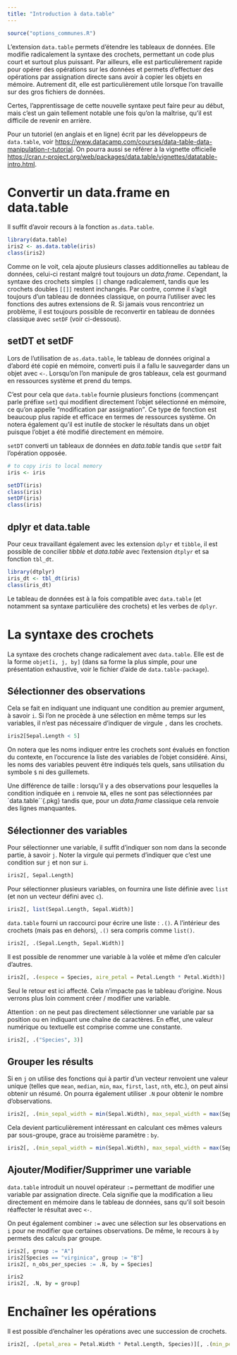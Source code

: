 ```yaml
---
title: "Introduction à data.table"
---
```


```r
source("options_communes.R")
```


L'extension `data.table`{.pkg} permets d'étendre les tableaux de données. Elle modifie radicalement la syntaxe des crochets, permettant un code plus court et surtout plus puissant. Par ailleurs, elle est particulièrement rapide pour opérer des opérations sur les données et permets d'effectuer des opérations par assignation directe sans avoir à copier les objets en mémoire. Autrement dit, elle est particulièrement utile lorsque l'on travaille sur des gros fichiers de données.

Certes, l'apprentissage de cette nouvelle syntaxe peut faire peur au début, mais c'est un gain tellement notable une fois qu'on la maîtrise, qu'il est difficile de revenir en arrière.

Pour un tutoriel (en anglais et en ligne) écrit par les développeurs de `data.table`{.pkg}, voir <https://www.datacamp.com/courses/data-table-data-manipulation-r-tutorial>. On pourra aussi se référer à la vignette officielle <https://cran.r-project.org/web/packages/data.table/vignettes/datatable-intro.html>.


# Convertir un data.frame en data.table

Il suffit d'avoir recours à la fonction `as.data.table`{data-pkg="data.table"}.

```r
library(data.table)
iris2 <- as.data.table(iris)
class(iris2)
```

Comme on le voit, cela ajoute plusieurs classes additionnelles au tableau de données, celui-ci restant malgré tout toujours un *data.frame*. Cependant, la syntaxe des crochets simples `[]` change radicalement, tandis que les crochets doubles `[[]]` restent inchangés. Par contre, comme il s'agit toujours d'un tableau de données classique, on pourra l'utiliser avec les fonctions des autres extensions de R. Si jamais vous rencontriez un problème, il est toujours possible de reconvertir en tableau de données classique avec `setDF`{data-pkg="data.table"} (voir ci-dessous).

## setDT et setDF

Lors de l'utilisation de `as.data.table`{data-pkg="data.table"}, le tableau de données original a d'abord été copié en mémoire, converti puis il a fallu le sauvegarder dans un objet avec `<-`. Lorsqu'on l'on manipule de gros tableaux, cela est gourmand en ressources système et prend du temps.

C'est pour cela que `data.table`{.pkg} fournie plusieurs fonctions (commençant parle préfixe  `set`) qui modifient directement l'objet sélectionné en mémoire, ce qu'on appelle <q>modification par assignation</q>. Ce type de fonction est beaucoup plus rapide et efficace en termes de ressources système. On notera également qu'il est inutile de stocker le résultats dans un objet puisque l'objet a été modifié directement en mémoire.

`setDT`{data-pkg="data.table"} converti un tableaux de données en *data.table* tandis que `setDF`{data-pkg="data.table"} fait l'opération opposée.


```r
# to copy iris to local memory
iris <- iris
```


```r
setDT(iris)
class(iris)
setDF(iris)
class(iris)
```


## dplyr et data.table

Pour ceux travaillant également avec les extension `dplyr`{.pkg} et `tibble`{.pkg}, il est possible de concilier *tibble* et *data.table* avec l'extension `dtplyr`{.pkg} et sa fonction `tbl_dt`{data-pkg="dtplyr"}.

```r
library(dtplyr)
iris_dt <- tbl_dt(iris)
class(iris_dt)
```

Le tableau de données est à la fois compatible avec `data.table`{.pkg} (et notamment sa syntaxe particulière des crochets) et les verbes de `dplyr`{.pkg}.

# La syntaxe des crochets

La syntaxe des crochets change radicalement avec `data.table`{.pkg}. Elle est de la forme `objet[i, j, by]` (dans sa forme la plus simple, pour une présentation exhaustive, voir le fichier d'aide de `data.table-package`{data-pkg="data.table"}).

## Sélectionner des observations

Cela se fait en indiquant une indiquant une condition au premier argument, à savoir `i`. Si l'on ne procède à une sélection en même temps sur les variables, il n'est pas nécessaire d'indiquer de virgule `,` dans les crochets. 

```r
iris2[Sepal.Length < 5]
```

On notera que les noms indiquer entre les crochets sont évalués en fonction du contexte, en l'occurence la liste des variables de l'objet considéré. Ainsi, les noms des variables peuvent être indiqués tels quels, sans utilisation du symbole `$` ni des guillemets.

<div class="important">
Une différence de taille : lorsqu'il y a des observations pour lesquelles la condition indiquée en `i` renvoie `NA`, elles ne sont pas sélectionnées par `data.table``{.pkg} tandis que, pour un *data.frame* classique cela renvoie des lignes manquantes.
</div>

## Sélectionner des variables

Pour sélectionner une variable, il suffit d'indiquer son nom dans la seconde partie, à savoir `j`. Noter la virgule qui permets d'indiquer que c'est une condition sur `j` et non sur `i`.

```r
iris2[, Sepal.Length]
```

Pour sélectionner plusieurs variables, on fournira une liste définie avec `list`{data-pkg="base"} (et non un vecteur défini avec `c`{data-pkg="base"}).

```r
iris2[, list(Sepal.Length, Sepal.Width)]
```

`data.table`{.pkg} fourni un raccourci pour écrire une liste : `.()`. A l'intérieur des crochets (mais pas en dehors), `.()` sera compris comme `list()`.

```r
iris2[, .(Sepal.Length, Sepal.Width)]
```

Il est possible de renommer une variable à la volée et même d'en calculer d'autres.

```r
iris2[, .(espece = Species, aire_petal = Petal.Length * Petal.Width)]
```

Seul le retour est ici affecté. Cela n'impacte pas le tableau d'origine. Nous verrons plus loin comment créer / modifier une variable.

Attention : on ne peut pas directement sélectionner une variable par sa position ou en indiquant une chaîne de caractères. En effet, une valeur numérique ou textuelle est comprise comme une constante.

```r
iris2[, .("Species", 3)]
```

## Grouper les résults

Si en `j` on utilise des fonctions qui à partir d'un vecteur renvoient une valeur unique (telles que `mean`{data-pkg="base"}, `median`{data-pkg="stats"}, `min`{data-pkg="base" data-rdoc="Extremes"}, `max`{data-pkg="base" data-rdoc="Extremes"}, `first`{data-pkg="data.table"}, `last`{data-pkg="data.table"}, `nth`{data-pkg="dplyr"}, etc.), on peut ainsi obtenir un résumé. On pourra également utiliser `.N`{data-pkg="data.table" data-rdoc="special-symbols"} pour obtenir le nombre d'observations.

```r
iris2[, .(min_sepal_width = min(Sepal.Width), max_sepal_width = max(Sepal.Width), n_observations = .N)]
```

Cela devient particulièrement intéressant en calculant ces mêmes valeurs par sous-groupe, grace au troisième paramètre : `by`.

```r
iris2[, .(min_sepal_width = min(Sepal.Width), max_sepal_width = max(Sepal.Width), n_observations = .N), by = Species]
```

## Ajouter/Modifier/Supprimer une variable

`data.table`{.pkg} introduit un nouvel opérateur `:=` permettant de modifier une variable par assignation directe. Cela signifie que la modification a lieu directement en mémoire dans le tableau de données, sans qu'il soit besoin réaffecter le résultat avec `<-`.

On peut également combiner `:=` avec une sélection sur les observations en `i` pour ne modifier que certaines observations. De même, le recours à `by` permets des calculs par groupe.

```r
iris2[, group := "A"]
iris2[Species == "virginica", group := "B"]
iris2[, n_obs_per_species := .N, by = Species]
```

```r
iris2
iris2[, .N, by = group]
```

# Enchaîner les opérations

Il est possible d'enchaîner les opérations avec une succession de crochets.

```r
iris2[, .(petal_area = Petal.Width * Petal.Length, Species)][, .(min_petal_area = min(petal_area)), by = Species]
```

